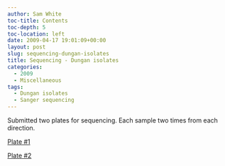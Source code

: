 ```yaml
---
author: Sam White
toc-title: Contents
toc-depth: 5
toc-location: left
date: 2009-04-17 19:01:09+00:00
layout: post
slug: sequencing-dungan-isolates
title: Sequencing - Dungan isolates
categories:
  - 2009
  - Miscellaneous
tags:
  - Dungan isolates
  - Sanger sequencing
---
```


Submitted two plates for sequencing. Each sample two times from each direction.

[Plate #1](https://spreadsheets.google.com/ccc?key=pyc8PVwzKMBpmLdvH58gBcw&hl=en)

[Plate #2](https://spreadsheets.google.com/ccc?key=pyc8PVwzKMBpmLdvH58gBcw&hl=en)
